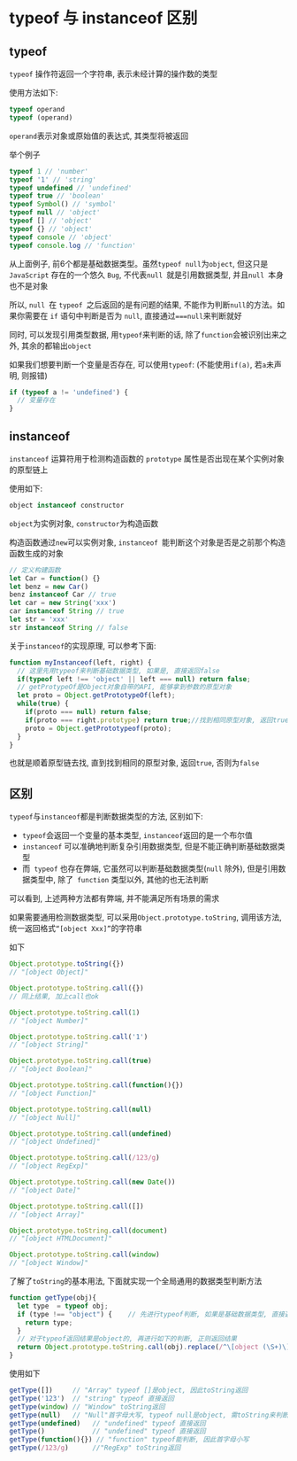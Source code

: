 # typeof 与 instanceof 区别

## typeof

`typeof` 操作符返回一个字符串, 表示未经计算的操作数的类型

使用方法如下: 

```js showLineNumbers copy
typeof operand
typeof (operand)
```

`operand`表示对象或原始值的表达式, 其类型将被返回

举个例子

```js showLineNumbers copy
typeof 1 // 'number'
typeof '1' // 'string'
typeof undefined // 'undefined'
typeof true // 'boolean'
typeof Symbol() // 'symbol'
typeof null // 'object'
typeof [] // 'object'
typeof {} // 'object'
typeof console // 'object'
typeof console.log // 'function'
```

从上面例子, 前6个都是基础数据类型。虽然`typeof null`为`object`, 但这只是` JavaScript` 存在的一个悠久 `Bug`, 不代表`null `就是引用数据类型, 并且`null `本身也不是对象

所以, `null `在 `typeof `之后返回的是有问题的结果, 不能作为判断` null `的方法。如果你需要在 `if` 语句中判断是否为 `null`, 直接通过`===null`来判断就好

同时, 可以发现引用类型数据, 用`typeof`来判断的话, 除了`function`会被识别出来之外, 其余的都输出`object`

如果我们想要判断一个变量是否存在, 可以使用`typeof`: (不能使用`if(a)`,  若`a`未声明, 则报错)

```js showLineNumbers copy
if (typeof a != 'undefined') {
  // 变量存在
}
```

## instanceof

`instanceof` 运算符用于检测构造函数的 `prototype` 属性是否出现在某个实例对象的原型链上

使用如下: 

```js showLineNumbers copy
object instanceof constructor
```

`object`为实例对象, `constructor`为构造函数

构造函数通过`new`可以实例对象, `instanceof `能判断这个对象是否是之前那个构造函数生成的对象

```js showLineNumbers copy
// 定义构建函数
let Car = function() {}
let benz = new Car()
benz instanceof Car // true
let car = new String('xxx')
car instanceof String // true
let str = 'xxx'
str instanceof String // false
```

关于`instanceof`的实现原理, 可以参考下面: 

```js showLineNumbers copy
function myInstanceof(left, right) {
  // 这里先用typeof来判断基础数据类型, 如果是, 直接返回false
  if(typeof left !== 'object' || left === null) return false;
  // getProtypeOf是Object对象自带的API, 能够拿到参数的原型对象
  let proto = Object.getPrototypeOf(left);
  while(true) {                  
    if(proto === null) return false;
    if(proto === right.prototype) return true;//找到相同原型对象, 返回true
    proto = Object.getPrototypeof(proto);
  }
}
```

也就是顺着原型链去找, 直到找到相同的原型对象, 返回`true`, 否则为`false`

## 区别

`typeof`与`instanceof`都是判断数据类型的方法, 区别如下: 

- `typeof`会返回一个变量的基本类型, `instanceof`返回的是一个布尔值
- `instanceof` 可以准确地判断复杂引用数据类型, 但是不能正确判断基础数据类型
- 而` typeof` 也存在弊端, 它虽然可以判断基础数据类型(`null` 除外), 但是引用数据类型中, 除了` function` 类型以外, 其他的也无法判断

可以看到, 上述两种方法都有弊端, 并不能满足所有场景的需求

如果需要通用检测数据类型, 可以采用`Object.prototype.toString`, 调用该方法, 统一返回格式`“[object Xxx]”`的字符串

如下

```js showLineNumbers copy
Object.prototype.toString({})
// "[object Object]"
```

```js showLineNumbers copy
Object.prototype.toString.call({})
// 同上结果, 加上call也ok
```

```js showLineNumbers copy
Object.prototype.toString.call(1)
// "[object Number]"
```

```js showLineNumbers copy
Object.prototype.toString.call('1')
// "[object String]"
```

```js showLineNumbers copy
Object.prototype.toString.call(true)
// "[object Boolean]"
```

```js showLineNumbers copy
Object.prototype.toString.call(function(){})
// "[object Function]"
```

```js showLineNumbers copy
Object.prototype.toString.call(null)
// "[object Null]"
```

```js showLineNumbers copy
Object.prototype.toString.call(undefined)
// "[object Undefined]"
```

```js showLineNumbers copy
Object.prototype.toString.call(/123/g)
// "[object RegExp]"
```

```js showLineNumbers copy
Object.prototype.toString.call(new Date())
// "[object Date]"
```

```js showLineNumbers copy
Object.prototype.toString.call([])
// "[object Array]"
```

```js showLineNumbers copy
Object.prototype.toString.call(document)
// "[object HTMLDocument]"
```

```js showLineNumbers copy
Object.prototype.toString.call(window)
// "[object Window]"
```

了解了`toString`的基本用法, 下面就实现一个全局通用的数据类型判断方法

```js showLineNumbers copy
function getType(obj){
  let type  = typeof obj;
  if (type !== "object") {    // 先进行typeof判断, 如果是基础数据类型, 直接返回
    return type;
  }
  // 对于typeof返回结果是object的, 再进行如下的判断, 正则返回结果
  return Object.prototype.toString.call(obj).replace(/^\[object (\S+)\]$/, '$1'); 
}
```

使用如下

```js showLineNumbers copy
getType([])     // "Array" typeof []是object, 因此toString返回
getType('123')  // "string" typeof 直接返回
getType(window) // "Window" toString返回
getType(null)   // "Null"首字母大写, typeof null是object, 需toString来判断
getType(undefined)   // "undefined" typeof 直接返回
getType()            // "undefined" typeof 直接返回
getType(function(){}) // "function" typeof能判断, 因此首字母小写
getType(/123/g)      //"RegExp" toString返回
```
